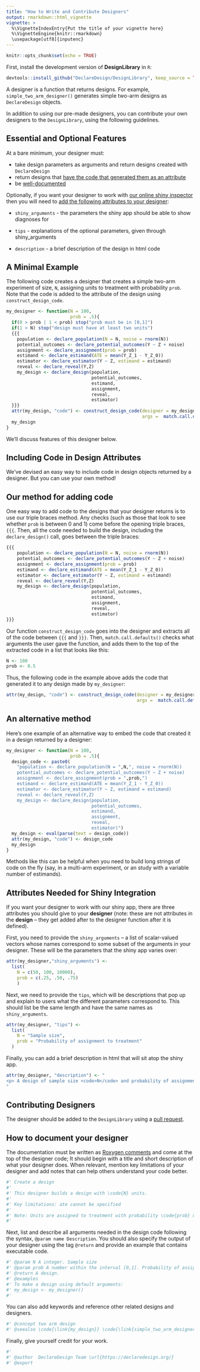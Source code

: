 ```yaml
---
title: "How to Write and Contribute Designers"
output: rmarkdown::html_vignette
vignette: >
  %\VignetteIndexEntry{Put the title of your vignette here}
  %\VignetteEngine{knitr::rmarkdown}
  \usepackage[utf8]{inputenc}
---
```


```r
knitr::opts_chunk$set(echo = TRUE)
```


First, install the development version of **DesignLibrary** in `R`:

```r
devtools::install_github("DeclareDesign/DesignLibrary", keep_source = TRUE)
```

A designer is a function that returns designs. For example, `simple_two_arm_designer()` generates simple two-arm designs as `DeclareDesign` objects. 

In addition to using our pre-made designers, you can contribute your own designers to the `DesignLibrary`, using the following guidelines. 

## Essential and Optional Features

At a bare minimum, your designer must: 
  
  - take design parameters as arguments and return designs created with `DeclareDesign`
  - return designs that [have the code that generated them as an attribute][Including Code in Design Attributes]
  - be [well-documented][How to Document your Designer]
  
Optionally, if you want your designer to work with [our online shiny inspector](https://shiny.DeclareDesign.org) then you will need to [add the following attributes to your designer][Including Code in Design Attributes]:
  
  - `shiny_arguments` - the parameters the shiny app should be able to show diagnoses for 
  
  - `tips` - explanations of the optional parameters, given through shiny_arguments
  
  - `description` - a brief description of the design in html code

## A Minimal Example

The following code creates a designer that creates a simple two-arm experiment of size, `N`, assigning units to treatment with probability `prob`. Note that the code is added to the attribute of the design using `construct_design_code`. 

```r
my_designer <- function(N = 100,
                        prob = .5){
  if(0 > prob | 1 < prob) stop("prob must be in [0,1]")
  if(1 > N) stop("design must have at least two units")
  {{{ 
    population <- declare_population(N = N, noise = rnorm(N))
    potential_outcomes <- declare_potential_outcomes(Y ~ Z + noise)
    assignment <- declare_assignment(prob = prob)
    estimand <- declare_estimand(ATE = mean(Y_Z_1 - Y_Z_0))
    estimator <- declare_estimator(Y ~ Z, estimand = estimand)
    reveal <- declare_reveal(Y,Z)
    my_design <- declare_design(population,
                                potential_outcomes,
                                estimand,
                                assignment,
                                reveal,
                                estimator)
  }}}
  attr(my_design, "code") <- construct_design_code(designer = my_designer,
                                                   args =  match.call.defaults())
  my_design
}
```

We'll discuss features of this designer below.

## Including Code in Design Attributes

We've devised an easy way to include code in design objects returned by a designer. But you can use your own method!

## Our method for adding code

One easy way to add code to the designs that your designer returns is to use our triple braces method. Any checks (such as those that look to see whether `prob` is between 0 and 1) come before the opening triple braces, `{{{`. Then, all the code needed to build the design, including the `declare_design()` call, goes between the triple braces:

```r
{{{ 
    population <- declare_population(N = N, noise = rnorm(N))
    potential_outcomes <- declare_potential_outcomes(Y ~ Z + noise)
    assignment <- declare_assignment(prob = prob)
    estimand <- declare_estimand(ATE = mean(Y_Z_1 - Y_Z_0))
    estimator <- declare_estimator(Y ~ Z, estimand = estimand)
    reveal <- declare_reveal(Y,Z)
    my_design <- declare_design(population,
                                potential_outcomes,
                                estimand,
                                assignment,
                                reveal,
                                estimator)
}}}
```

Our function `construct_design_code` goes into the designer and extracts all of the code between `{{{` and `}}}`. Then, `match.call.defaults()` checks what arguments the user gave the function, and adds them to the top of the extracted code in a list that looks like this:

```r
N <- 100                                                       
prob <- 0.5  
```

Thus, the following code in the example above adds the code that generated it to any design made by `my_designer`:

```r
attr(my_design, "code") <- construct_design_code(designer = my_designer,
                                                 args =  match.call.defaults())
```


## An alternative method

Here's one example of an alternative way to embed the code that created it in a design returned by a designer:

```r
my_designer <- function(N = 100,
                        prob = .5){
  design_code <- paste0(
    "population <- declare_population(N = ",N,", noise = rnorm(N))
    potential_outcomes <- declare_potential_outcomes(Y ~ Z + noise)
    assignment <- declare_assignment(prob = ",prob,")
    estimand <- declare_estimand(ATE = mean(Y_Z_1 - Y_Z_0))
    estimator <- declare_estimator(Y ~ Z, estimand = estimand)
    reveal <- declare_reveal(Y,Z)
    my_design <- declare_design(population,
                                potential_outcomes,
                                estimand,
                                assignment,
                                reveal,
                                estimator)")
  my_design <- eval(parse(text = design_code))
  attr(my_design, "code") <- design_code
  my_design
}
```

Methods like this can be helpful when you need to build long strings of code on the fly (say, in a multi-arm experiment, or an study with a variable number of estimands).

## Attributes Needed for Shiny Integration

If you want your designer to work with our shiny app, there are three attributes you should give to your **designer** (note: these are not attributes in the **design** -- they get added after to the designer function after it is defined).

First, you need to provide the `shiny_arguments` -- a list of scalar-valued vectors whose names correspond to some subset of the arguments in your designer. These will be the parameters that the shiny app varies over:

```r
attr(my_designer,"shiny_arguments") <-
  list(
    N = c(50, 100, 10000),
    prob = c(.25, .50, .75)
    )
```

Next, we need to provide the `tips`, which will be descriptions that pop up and explain to users what the different parameters correspond to. This should list be the same length and have the same names as `shiny_arguments`. 

```r
attr(my_designer, "tips") <-
  list(
    N = "Sample size",
    prob = "Probability of assignment to treatment"
  )
```

Finally, you can add a brief description in html that will sit atop the shiny app. 

```r
attr(my_designer, "description") <- "
<p> A design of sample size <code>N</code> and probability of assignment <code>prob</code>.
"
```

## Contributing Designers

The designer should be added to the `DesignLibrary` using a [pull request](http://r-pkgs.had.co.nz/git.html#git-pullreq). 

## How to document your designer


The documentation must be written as [Roxygen comments](http://r-pkgs.had.co.nz/man.html#roxygen-comments) and come at the top of the designer code; It should begin with a title and short description of what your designer does. When relevant, mention key limitations of your designer and add notes that can help others understand your code better. 


```r
#' Create a design
#'
#' This designer builds a design with \code{N} units. 
#'
#' Key limitations: ate cannot be specified
#' 
#' Note: Units are assigned to treatment with probability \code{prob} using complete random assignment  
#'

```

Next, list and describe all arguments needed in the design code following the syntax, `@param name Description`. You should also specify the output of your designer using the tag `@return` and provide an example that contains executable code.
```r
#' @param N A integer. Sample size
#' @param prob A number within the interval [0,1]. Probability of assigment to treatment.
#' @return A design.
#' @examples
#' To make a design using default arguments:
#' my_design <- my_designer()
#'
```


You can also add keywords and reference other related designs and designers.
```r
#' @concept two arm design
#' @seealso \code{\link{my_design}} \code{\link{simple_two_arm_designer}} 
```

Finally, give yourself credit for your work.
```r
#' 
#' @author  DeclareDesign Team \url{https://declaredesign.org/}
#' @export
```



